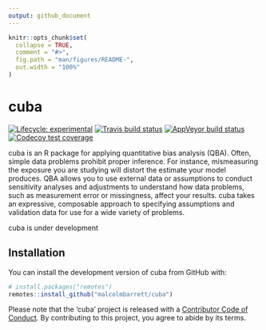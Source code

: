 ```yaml
---
output: github_document
---
```


<!-- README.md is generated from README.Rmd. Please edit that file -->

```r
knitr::opts_chunk$set(
  collapse = TRUE,
  comment = "#>",
  fig.path = "man/figures/README-",
  out.width = "100%"
)
```

# cuba

<!-- badges: start -->
[![Lifecycle: experimental](https://img.shields.io/badge/lifecycle-experimental-orange.svg)](https://www.tidyverse.org/lifecycle/#experimental)
[![Travis build status](https://travis-ci.org/malcolmbarrett/cuba.svg?branch=master)](https://travis-ci.org/malcolmbarrett/cuba)
[![AppVeyor build status](https://ci.appveyor.com/api/projects/status/github/malcolmbarrett/cuba?branch=master&svg=true)](https://ci.appveyor.com/project/malcolmbarrett/cuba)
[![Codecov test coverage](https://codecov.io/gh/malcolmbarrett/cuba/branch/master/graph/badge.svg)](https://codecov.io/gh/malcolmbarrett/cuba?branch=master)
<!-- badges: end -->

cuba is an R package for applying quantitative bias analysis (QBA). Often, simple data problems prohibit proper inference. For instance, mismeasuring the exposure you are studying will distort the estimate your model produces. QBA allows you to use external data or assumptions to conduct sensitivity analyses and adjustments to understand how data problems, such as measurement error or missingness, affect your results. cuba takes an expressive, composable approach to specifying assumptions and validation data for use for a wide variety of problems.


cuba is under development

## Installation

You can install the development version of cuba from GitHub with:

``` r
# install.packages("remotes")
remotes::install_github("malcolmbarrett/cuba")
```

Please note that the 'cuba' project is released with a
[Contributor Code of Conduct](CODE_OF_CONDUCT.md).
By contributing to this project, you agree to abide by its terms.
